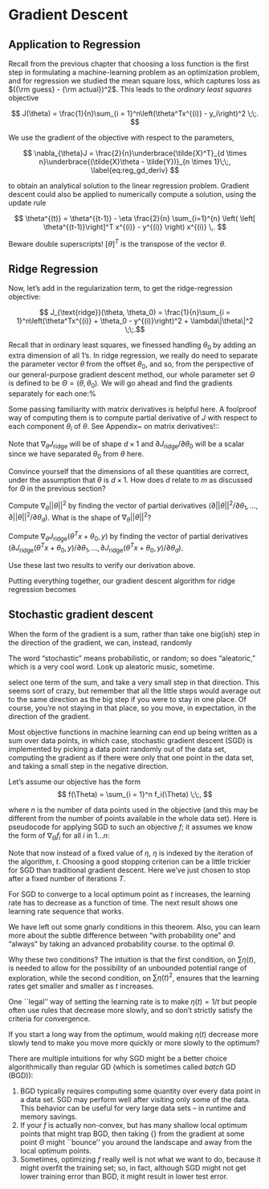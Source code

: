 # Gradient Descent

## Application to Regression

Recall from the previous chapter that choosing a loss function is the
first step in formulating a machine-learning problem as an
optimization problem, and for regression we studied the mean square
loss, which captures loss as
$({\rm guess} - {\rm actual})^2$.
This leads to the *ordinary least squares* objective

$$
  J(\theta) = \frac{1}{n}\sum_{i =
    1}^n\left(\theta^Tx^{(i)} - y_i\right)^2 \;\;.
$$

We use the gradient of the objective with respect to the parameters,

$$
  \nabla_{\theta}J = \frac{2}{n}\underbrace{\tilde{X}^T}_{d \times
    n}\underbrace{(\tilde{X}\theta - \tilde{Y})}_{n \times 1}\;\;,
  \label{eq:reg_gd_deriv}
$$

to obtain an analytical solution to the linear regression problem.  Gradient
descent could also be applied to numerically compute a solution, using the update rule

$$
  \theta^{(t)} = \theta^{(t-1)} - \eta \frac{2}{n} \sum_{i=1}^{n} \left( \left[ \theta^{(t-1)}\right]^T x^{(i)} - y^{(i)} \right) x^{(i)}
  \,.
$$

:::{.column-margin}
Beware double superscripts!  $\left[ \theta \right]^T$ is the transpose of the vector $\theta$.
:::

## Ridge Regression

Now, let's add in the regularization term, to get the ridge-regression
objective:

$$ J_{\text{ridge}}(\theta, \theta_0) = \frac{1}{n}\sum_{i = 1}^n\left(\theta^Tx^{(i)} + \theta_0 - y^{(i)}\right)^2 + \lambda\|\theta\|^2 \;\;.$$

Recall that in ordinary least squares, we finessed handling $\theta_0$
by adding an extra dimension of all 1's.  In ridge regression,
we really do need to separate the parameter vector $\theta$ from the
offset $\theta_0$, and so, from the perspective of our general-purpose
gradient descent method, our whole parameter set $\Theta$ is defined
to be $\Theta = (\theta, \theta_0)$.  We will go ahead and find the
gradients separately for each one:%

:::{.column-margin}
Some passing familiarity with matrix
  derivatives is helpful here.  A foolproof way of computing them is to compute
  partial derivative of $J$ with respect to each component $\theta_i$
  of $\theta$.  See Appendix~\ref{app:matrix_deriv} on matrix derivatives!::
:::

\begin{align*}
  \nabla_\theta J_\text{ridge}(\theta, \theta_0)                      & =  \frac{2}{n}\sum_{i=1}^n
  \left(\theta^T x^{(i)} + \theta_0 -
  y^{(i)}\right)  x^{(i)}
  + 2\lambda\theta                                                                                 \\
  \frac{\partial J_\text{ridge}(\theta, \theta_0)}{\partial \theta_0} & =
  \frac{2}{n}\sum_{i=1}^n
  \left(\theta^T x^{(i)} + \theta_0 -
  y^{(i)} \right) \;\;.
\end{align*}

Note that $\nabla_\theta J_\text{ridge}$ will be of shape $d \times 1$ and
$\partial J_\text{ridge}/\partial \theta_0$ will be a scalar since
we have separated $\theta_0$ from $\theta$ here. 

:::{.column-margin}
Convince yourself that the dimensions of all these quantities are correct, under the assumption that $\theta$ is $d \times 1$. How does $d$ relate to $m$ as discussed for $\Theta$ in the previous section?
:::

:::{.column-margin}
Compute $\nabla_\theta ||\theta||^2$ by finding the vector of partial derivatives $(\partial ||\theta||^2 / \partial \theta_1, \ldots, \partial ||\theta||^2 / \partial \theta_d)$. What is the shape of $\nabla_\theta ||\theta||^2$?
:::

:::{.column-margin}
Compute $\nabla_\theta J_\text{ridge}(
    \theta^T x + \theta_0, y)$ by finding the
  vector of partial derivatives $(\partial J_\text{ridge}(
    \theta^T x + \theta_0, y)/ \partial \theta_1, \ldots,
    \partial J_\text{ridge}(
    \theta^T x + \theta_0, y) / \partial
    \theta_d)$.
:::

:::{.column-margin}
Use these last two results to verify our derivation above.
:::

Putting everything together, our gradient descent algorithm for ridge
regression becomes

\begin{codebox}
  \Procname{$\proc{RR-Gradient-Descent}(\theta_{\it init}, \theta_{0
        {\it init}},\eta,\epsilon)$}
  \li $\theta^{(0)} \gets \theta_{\it init}$
  \li $\theta_0^{(0)} \gets \theta_{0 {\it init}}$
  \li $t \gets 0$
  \li \Repeat
  \li   $t \gets t+1$
  \li   $\theta^{(t)} = \theta^{(t-1)} - \eta\left(\frac{1}{n}\sum_{i=1}^n
    \left({\ex{\theta}{t-1}}^T  x^{(i)} + \ex{\theta_0}{t-1} -
      y^{(i)}\right)  x^{(i)}
    + \lambda\ex{\theta}{t-1}
    \right)$
  \li   $\theta_0^{(t)} = \theta_0^{(t-1)} - \eta\left(\frac{1}{n}\sum_{i=1}^n
    \left({\ex{\theta}{t-1}}^T  x^{(i)} + \ex{\theta_0}{t-1} -
      y^{(i)} \right)
    \right)$
  \li \Until $\left| J_{\text{ridge}}(\theta^{(t)},\theta_0^{(t)}) - J_{\text{ridge}}(\theta^{(t-1)},
    \theta_0^{(t-1)}) \right| <\epsilon$
  \li \Return $\theta^{(t)},\theta_0^{(t)}$
\end{codebox}
\question{Is it okay that $\lambda$ doesn't appear in line 7?}
\question{Is it okay that the 2's from the gradient definitions don't
  appear in the algorithm?}

## Stochastic gradient descent

When the form of the gradient is a sum, rather than take one big(ish)
step in the direction of the gradient, we can, instead,
randomly

:::{.column-margin}
The word "stochastic" means probabilistic, or random;
  so does "aleatoric," which is a very cool word.  Look up
  aleatoric music, sometime.
:::

select one term of the sum, and take a very small step in that
direction.  This seems sort of crazy,  but remember that all the
little steps would average out to the same direction as the big step
if you were to stay in one place.   Of course, you're not staying in
that place,  so you move, in expectation, in the direction of the
gradient.

Most objective functions in machine learning can end up being written
as a sum over data points, in which case, stochastic gradient descent
(SGD) is implemented by picking a data point randomly out of the
data set, computing the gradient as if there were only that one point
in the data set, and taking a small step  in the negative direction.

Let's assume our objective has the form
$$
  f(\Theta) = \sum_{i = 1}^n f_i(\Theta)
  \;\;,
$$

where $n$ is the number of data points used in the objective (and this
may be different from the number of points available in the whole data
set).  Here is pseudocode for applying SGD to such an objective $f$;
it assumes we know the form of $\nabla_\Theta f_i$ for all $i$ in
$1\ldots n$:

\begin{codebox}
  \Procname{$\proc{Stochastic-Gradient-Descent}(\Theta_{\it init}, \eta, f,
      \nabla_\Theta f_1, \ldots, \nabla_\Theta f_n, T)$}
  \li $\Theta^{(0)} \gets \Theta_{\it init}$
  \li \For $t \gets 1$ \To $T$
  \li \Do
  randomly select $i \in \{1, 2, \dots, n\}$
  \li   $\Theta^{(t)} = \Theta^{(t-1)} - \eta(t) \, \nabla_\Theta f_i(\Theta^{(t-1)})$
  \End
  \li \Return $\Theta^{(t)}$
\end{codebox}

Note that now instead of a fixed  value of $\eta$, $\eta$ is indexed by
the iteration of the algorithm, $t$.\index{stochastic gradient descent}
Choosing a good stopping criterion can be a little trickier for SGD than
traditional gradient descent. Here we've just chosen
to stop after a fixed number of iterations $T$.

For SGD to converge to a local optimum point as $t$ increases, the
learning rate has to decrease as a function of time. The next result shows one
learning rate sequence that works.

\begin{theorem}
  If $f$ is convex, and $\eta(t)$ is a sequence satisfying
  $$ \sum_{t = 1}^{\infty}\eta(t) = \infty \;\;\text{and}\;\;
    \sum_{t = 1}^{\infty}\eta(t)^2 < \infty \;\;,$$
  then SGD converges *with probability one*. 
\end{theorem}

:::{.column-margin}
We have left out some gnarly conditions in this theorem. Also, you
    can learn more about the subtle difference between "with probability
    one" and "always" by taking an advanced probability course.
  to the optimal $\Theta$.\index{stochastic gradient descent!convergence}
:::

Why these two conditions?  The intuition is that the first condition,
on $\sum \eta(t)$, is needed to allow for the possibility of an
unbounded potential range of exploration, while the second condition,
on $\sum\eta(t)^2$, ensures that the learning rates get smaller and
smaller as $t$ increases.

One ``legal'' way of setting the learning rate is to make $\eta(t) = 1/t$ but
people often use rules that decrease more slowly, and so don't
strictly satisfy the criteria for convergence.

:::{.column-margin}
  If you start a long way from the optimum, would making $\eta(t)$
  decrease more slowly tend to make you move more quickly or more slowly
  to the optimum?
:::

There are multiple intuitions for why SGD might be a better choice
algorithmically than regular GD (which is sometimes called *batch* GD (BGD)):

1. BGD typically requires computing some quantity over every
        data point in a data set. SGD may perform well after visiting only
        some of the data. This behavior can be useful for very large data sets --
        in runtime and memory savings.
2. If your $f$ is actually non-convex, but has many shallow local
        optimum points that might trap BGD, then taking {\em samples} from the
        gradient at some point $\Theta$ might ``bounce'' you around the
        landscape and away from the local optimum points.
3. Sometimes, optimizing $f$ really well is not what we want to do,
        because it might overfit the training set;  so, in fact, although
          SGD might not get lower training error than BGD, it
        might result in lower test error.